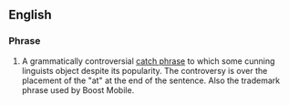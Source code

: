 ==English==
===Phrase===
#A grammatically controversial [[catch phrase]] to which some cunning linguists object despite its popularity. The controversy is over the placement of the "at" at the end of the sentence. Also the trademark phrase used by Boost Mobile.
